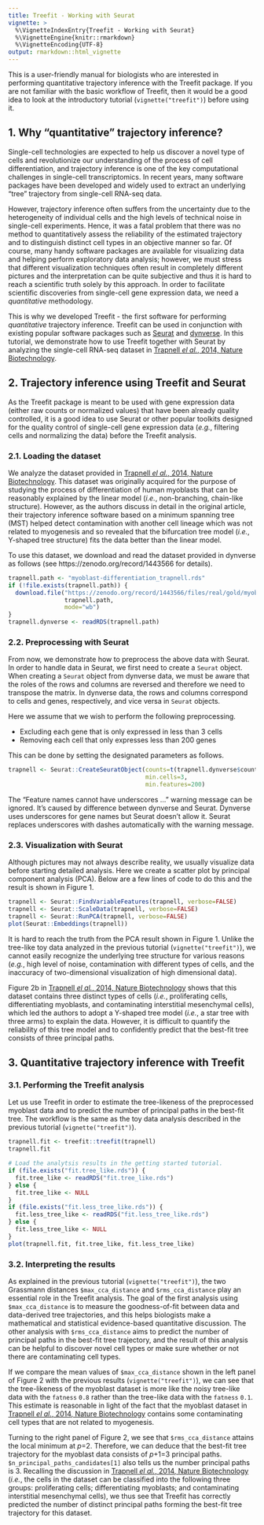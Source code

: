 ```yaml
---
title: Treefit - Working with Seurat
vignette: >
  %\VignetteIndexEntry{Treefit - Working with Seurat}
  %\VignetteEngine{knitr::rmarkdown}
  %\VignetteEncoding{UTF-8}
output: rmarkdown::html_vignette
---
```


This is a user-friendly manual for biologists who are interested in
performing quantitative trajectory inference with the Treefit
package. If you are not familiar with the basic workflow of Treefit,
then it would be a good idea to look at the introductory tutorial
(`vignette("treefit")`) before using it.

## 1. Why "quantitative" trajectory inference?

Single-cell technologies are expected to help us discover a novel type
of cells and revolutionize our understanding of the process of cell
differentiation, and trajectory inference is one of the key
computational challenges in single-cell transcriptomics. In recent
years, many software packages have been developed and widely used to
extract an underlying "tree" trajectory from single-cell RNA-seq data.

However, trajectory inference often suffers from the uncertainty due
to the heterogeneity of individual cells and the high levels of
technical noise in single-cell experiments. Hence, it was a fatal
problem that there was no method to quantitatively assess the
reliability of the estimated trajectory and to distinguish distinct
cell types in an objective manner so far. Of course, many handy
software packages are available for visualizing data and helping
perform exploratory data analysis; however, we must stress that
different visualization techniques often result in completely
different pictures and the interpretation can be quite subjective and
thus it is hard to reach a scientific truth solely by this
approach. In order to facilitate scientific discoveries from
single-cell gene expression data, we need a *quantitative*
methodology.

This is why we developed Treefit - the first software for performing
*quantitative* trajectory inference. Treefit can be used in
conjunction with existing popular software packages such as
[Seurat](https://satijalab.org/seurat/) and
[dynverse](https://dynverse.org/). In this tutorial, we demonstrate
how to use Treefit together with Seurat by analyzing the single-cell
RNA-seq dataset in [Trapnell <i>el al.</i>, 2014, Nature
Biotechnology][trapnell-2014].

## 2. Trajectory inference using Treefit and Seurat

As the Treefit package is meant to be used with gene expression data
(either raw counts or normalized values) that have been already
quality controlled, it is a good idea to use Seurat or other popular
toolkits designed for the quality control of single-cell gene
expression data (<i>e.g.</i>, filtering cells and normalizing the
data) before the Treefit analysis.

### 2.1. Loading the dataset

We analyze the dataset provided in [Trapnell <i>el al.</i>, 2014,
Nature Biotechnology][trapnell-2014]. This dataset was originally
acquired for the purpose of studying the process of differentiation of
human myoblasts that can be reasonably explained by the linear model
(<i>i.e.</i>, non-branching, chain-like structure). However, as the
authors discuss in detail in the original article, their trajectory
inference software based on a minimum spanning tree (MST) helped
detect contamination with another cell lineage which was not related
to myogenesis and so revealed that the bifurcation tree model
(<i>i.e.</i>, Y-shaped tree structure) fits the data better than the
linear model.

To use this dataset, we download and read the dataset provided in
dynverse as follows (see https://zenodo.org/record/1443566 for
details).

```r
trapnell.path <- "myoblast-differentiation_trapnell.rds"
if (!file.exists(trapnell.path)) {
  download.file("https://zenodo.org/record/1443566/files/real/gold/myoblast-differentiation_trapnell.rds?download=1",
                trapnell.path,
                mode="wb")
}
trapnell.dynverse <- readRDS(trapnell.path)
```

### 2.2. Preprocessing with Seurat

From now, we demonstrate how to preprocess the above data with
Seurat. In order to handle data in Seurat, we first need to create a
`Seurat` object. When creating a `Seurat` object from dynverse data,
we must be aware that the roles of the rows and columns are reversed
and therefore we need to transpose the matrix. In dynverse data, the
rows and columns correspond to cells and genes, respectively, and vice
versa in `Seurat` objects.

Here we assume that we wish to perform the following preprocessing.

  * Excluding each gene that is only expressed in less than 3 cells
  * Removing each cell that only expresses less than 200 genes

This can be done by setting the designated parameters as follows.

```r
trapnell <- Seurat::CreateSeuratObject(counts=t(trapnell.dynverse$count),
                                       min.cells=3,
                                       min.features=200)
```

The "Feature names cannot have underscores ..." warning message can be
ignored. It's caused by difference between dynverse and
Seurat. Dynverse uses underscores for gene names but Seurat doesn't
allow it. Seurat replaces underscores with dashes automatically with
the warning message.

### 2.3. Visualization with Seurat

Although pictures may not always describe reality, we usually
visualize data before starting detailed analysis. Here we create a
scatter plot by principal component analysis (PCA). Below are a few
lines of code to do this and the result is shown in Figure 1.

```r
trapnell <- Seurat::FindVariableFeatures(trapnell, verbose=FALSE)
trapnell <- Seurat::ScaleData(trapnell, verbose=FALSE)
trapnell <- Seurat::RunPCA(trapnell, verbose=FALSE)
plot(Seurat::Embeddings(trapnell))
```

It is hard to reach the truth from the PCA result shown in
Figure 1. Unlike the tree-like toy data analyzed in the previous
tutorial (`vignette("treefit")`), we cannot easily recognize the
underlying tree structure for various reasons (<i>e.g.</i>, high level
of noise, contamination with different types of cells, and the
inaccuracy of two-dimensional visualization of high dimensional data).

Figure 2b in [Trapnell <i>el al.</i>, 2014, Nature
Biotechnology][trapnell-2014] shows that this dataset contains three
distinct types of cells (<i>i.e.</i>, proliferating cells,
differentiating myoblasts, and contaminating interstitial mesenchymal
cells), which led the authors to adopt a Y-shaped tree model
(<i>i.e.</i>, a star tree with three arms) to explain the
data. However, it is difficult to quantify the reliability of this
tree model and to confidently predict that the best-fit tree consists
of three principal paths.

## 3. Quantitative trajectory inference with Treefit

### 3.1. Performing the Treefit analysis

Let us use Treefit in order to estimate the tree-likeness of the
preprocessed myoblast data and to predict the number of principal
paths in the best-fit tree. The workflow is the same as the toy data
analysis described in the previous tutorial (`vignette("treefit")`).

```r
trapnell.fit <- treefit::treefit(trapnell)
trapnell.fit
```

```r
# Load the analytsis results in the getting started tutorial.
if (file.exists("fit.tree_like.rds")) {
  fit.tree_like <- readRDS("fit.tree_like.rds")
} else {
  fit.tree_like <- NULL
}
if (file.exists("fit.less_tree_like.rds")) {
  fit.less_tree_like <- readRDS("fit.less_tree_like.rds")
} else {
  fit.less_tree_like <- NULL
}
plot(trapnell.fit, fit.tree_like, fit.less_tree_like)
```

### 3.2. Interpreting the results

As explained in the previous tutorial (`vignette("treefit")`), the two
Grassmann distances `$max_cca_distance` and `$rms_cca_distance` play
an essential role in the Treefit analysis. The goal of the first
analysis using `$max_cca_distance` is to measure the goodness-of-fit
between data and data-derived tree trajectories, and this helps
biologists make a mathematical and statistical evidence-based
quantitative discussion. The other analysis with `$rms_cca_distance`
aims to predict the number of principal paths in the best-fit tree
trajectory, and the result of this analysis can be helpful to discover
novel cell types or make sure whether or not there are contaminating
cell types.

If we compare the mean values of `$max_cca_distance` shown in the left
panel of Figure 2 with the previous results (`vignette("treefit")`),
we can see that the tree-likeness of the myoblast dataset is more like
the noisy tree-like data with the `fatness` `0.8` rather than the
tree-like data with the `fatness` `0.1`. This estimate is reasonable
in light of the fact that the myoblast dataset in [Trapnell <i>el
al.</i>, 2014, Nature Biotechnology][trapnell-2014] contains some
contaminating cell types that are not related to myogenesis.

Turning to the right panel of Figure 2, we see that
`$rms_cca_distance` attains the local minimum at
<i>p</i>=2. Therefore, we can deduce that the best-fit tree trajectory
for the myoblast data consists of <i>p</i>+1=3 principal
paths. `$n_principal_paths_candidates[1]` also tells us the number
principal paths is 3. Recalling the discussion in [Trapnell <i>el
al.</i>, 2014, Nature Biotechnology][trapnell-2014] (<i>i.e.</i>, the
cells in the dataset can be classified into the following three
groups: proliferating cells; differentiating myoblasts; and
contaminating interstitial mesenchymal cells), we thus see that
Treefit has correctly predicted the number of distinct principal paths
forming the best-fit tree trajectory for this dataset.

[trapnell-2014]: https://www.nature.com/articles/nbt.2859
